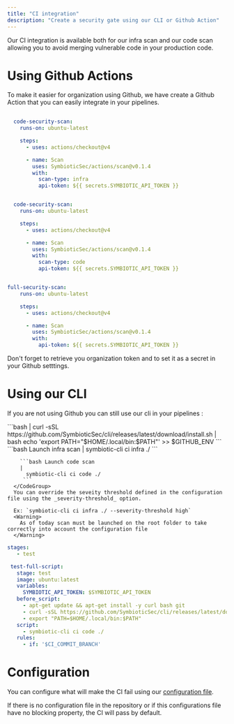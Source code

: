 ```yaml
---
title: "CI integration"
description: "Create a security gate using our CLI or Github Action"
---
```


Our CI integration is available both for our infra scan and our code scan allowing you to avoid merging vulnerable code in your production code. 

# Using Github Actions
To make it easier for organization using Github, we have create a Github Action that you can easily integrate in your pipelines. 

<CodeGroup>

```yaml Infra Scan
  
  code-security-scan:
    runs-on: ubuntu-latest

    steps:
      - uses: actions/checkout@v4

      - name: Scan
        uses: SymbioticSec/actions/scan@v0.1.4
        with:
          scan-type: infra
          api-token: ${{ secrets.SYMBIOTIC_API_TOKEN }}

```

```yaml Code Scan

  code-security-scan:
    runs-on: ubuntu-latest

    steps:
      - uses: actions/checkout@v4

      - name: Scan
        uses: SymbioticSec/actions/scan@v0.1.4
        with:
          scan-type: code
          api-token: ${{ secrets.SYMBIOTIC_API_TOKEN }}

```

```yaml Full Scan

full-security-scan:
    runs-on: ubuntu-latest

    steps:
      - uses: actions/checkout@v4

      - name: Scan
        uses: SymbioticSec/actions/scan@v0.1.4
        with:
          api-token: ${{ secrets.SYMBIOTIC_API_TOKEN }}

```

</CodeGroup>

<Tip>
  Don't forget to retrieve you organization token and to set it as a secret in your Github setttings.
</Tip>

# Using our CLI

If you are not using Github you can still use our cli in your pipelines : 

<Steps>
  <Step title="Install our CLI" titleSize="p">
    ```bash
    |
          curl -sSL https://github.com/SymbioticSec/cli/releases/latest/download/install.sh | bash
          echo 'export PATH="$HOME/.local/bin:$PATH"' >> $GITHUB_ENV
    ```
  </Step>
  <Step title="Launch our CLI" titleSize="p">
    <CodeGroup>
        ```bash Launch infra scan
        |
          symbiotic-cli ci infra ./
         ```

        ```bash Launch code scan
        |
          symbiotic-cli ci code ./
         ```
      </CodeGroup>
      You can override the seveity threshold defined in the configuration file using the _severity-threshold_ option.
      
      Ex: `symbiotic-cli ci infra ./ --severity-threshold high`
      <Warning>
        As of today scan must be launched on the root folder to take correctly into account the configuration file
      </Warning>   
  </Step>
</Steps>
<Accordion title="Example in a Gitlab pipeline">

   ```yaml
   stages:
      - test

    test-full-script:
      stage: test
      image: ubuntu:latest
      variables:
        SYMBIOTIC_API_TOKEN: $SYMBIOTIC_API_TOKEN
      before_script:
        - apt-get update && apt-get install -y curl bash git
        - curl -sSL https://github.com/SymbioticSec/cli/releases/latest/download/install.sh| bash
        - export "PATH=$HOME/.local/bin:$PATH"
      script:
        - symbiotic-cli ci code ./
      rules:
        - if: '$CI_COMMIT_BRANCH'
  ```
</Accordion>

# Configuration

You can configure what will make the CI fail using our [configuration file](/content/devs/actions/configure_detection).

<Info>
If there is no configuration file in the repository or if this configurations file have no blocking property, the CI will pass by default.
</Info>
